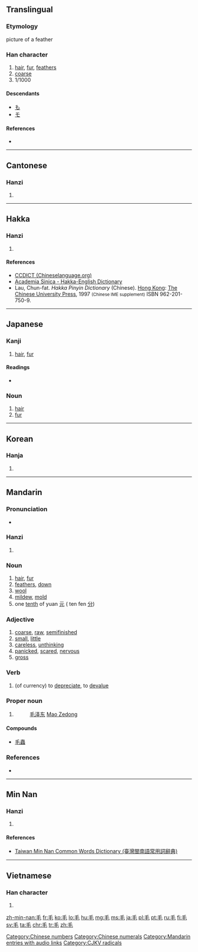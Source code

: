 ==Translingual==
{{stroke order|strokes=4}}
{{stroke order|type=animate}}

===Etymology===
{{Han etyl}}
{{liushu|p}} picture of a feather

===Han character===
{{Han char|rn=82|rad=毛|as=00|sn=4|four=2071<sub>4</sub>|canj=竹手山 (HQU)}}

# [[hair]], [[fur]], [[feather]]s
# [[coarse]]
# 1/1000

====Descendants====
* [[も]]
* [[モ]]

====References====
* {{Han ref|kx=0591.220|dkj=16772|dj=0983.260|hdz=31994.010|uh=6BDB|ud=27611|bh=A4F2|bd=42226}}

[[Category:Chinese numbers]]
[[Category:Chinese numerals]]

----

==Cantonese==

===Hanzi===
{{yue-hanzi|jyut=mou4|y=mou4}}

# {{defn|lang=yue|sort=毛00}}

----

==Hakka==

===Hanzi===
{{hak-hanzi|poj=mau|gd=mau<sup>1</sup>; mau<sup>1</sup>, mo<sup>1</sup> [Hailu, Siyan]|hpy=mau1}}

# {{defn|lang=hak|sort=毛00}}

====References====
*[http://www.chinalanguage.com/dictionaries/?mode=view&view=chardict&query=%E6%AF%9B CCDICT (Chineselanguage.org)]
*[http://minhakka.ling.sinica.edu.tw/bkg/hakyin/search.php?DETAIL=1&LIMIT=id=23605&dbname=su_tian_1&graph=2 Academia Sinica - Hakka-English Dictionary]
*Lau, Chun-fat. ''Hakka Pinyin Dictionary'' (Chinese). [[Hong Kong]]: [[w:Chinese University of Hong Kong|The Chinese University Press]], 1997 <small>(Chinese IME supplement)</small> ISBN 962-201-750-9.

----

==Japanese==

===Kanji===
{{ja-kanji|grade=2|rs=毛00}}

# [[hair]], [[fur]]

====Readings====
* {{ja-readings
|goon=[[もう]] (mō)
|kanon=[[ぼう]] (bō)
|kun=[[け]] (ke)}}

===Noun===
{{ja-noun|け}}

# [[hair]]
# [[fur]]
----

==Korean==

===Hanja===
{{ko-hanja|hangeul=모|eumhun=털|rv=mo|mr=mo|y=mo}}

# {{defn|lang=ko|sort=毛00}}

----

==Mandarin==

===Pronunciation===
* {{audio|zh-máo.ogg|audio|lang=cmn}}

===Hanzi===
{{cmn-hanzi|pin=[[máo]] ([[mao2]])|wg=mao<sup>2</sup>}}

# {{defn|lang=cmn|sort=毛00}}

===Noun===
{{cmn-noun|ts|pin=máo|pint=mao2}}

# [[hair]], [[fur]]
# [[feathers]], [[down]]
# [[wool]]
# [[mildew]], [[mold]]
# one [[tenth]] of yuan [[元]] ( ten fen [[分]])

===Adjective===
{{cmn-adj|ts|pin=máo|pint=mao2}}

# [[coarse]], [[raw]], [[semifinished]]
# [[small]], [[little]]
# [[careless]], [[unthinking]]
# [[panicked]], [[scared]], [[nervous]]
# [[gross]]

===Verb===
{{cmn-verb|ts|pin=máo|pint=mao2}}

# (of currency) to [[depreciate]], to [[devalue]]

===Proper noun===
{{cmn-proper noun|ts|pin=máo|pint=mao2}}

# {{surname|lang=cmn}}
#: [[毛泽东]] [[w:Mao_Zedong|Mao Zedong]]

====Compounds====
* [[毛蟲]]

[[Category:Mandarin entries with audio links]]

===References===
* {{cite web
| url = http://www.mdbg.net/chindict/chindict.php?page=worddict&wdrst=0&wdqb=毛
| title = 毛
| work = MDBG English to Chinese dictionary ( Based on CC-CEDICT )
| language = Mandarin/English
| accessdate = 2014-02-26}}

----

==Min Nan==

===Hanzi===
{{nan-hanzi|tlpa=môo (moo<sup>5</sup>), mn̂g (mng<sup>5</sup>), moo (moo<sup>1</sup>)}}

# {{defn|lang=nan|sort=毛00}}

====References====
*[http://twblg.dict.edu.tw/holodict_new/result_detail.jsp?n_no=821&curpage=2&sample=%E6%AF%9B&radiobutton=1&querytarget=1&limit=20&pagenum=3&rowcount=43 Taiwan Min Nan Common Words Dictionary (臺灣閩南語常用詞辭典)]

----

==Vietnamese==

===Han character===
{{vi-hantu|[[mao]], [[mau]], [[mào]]|rs=毛00}}

# {{defn|lang=vi|sort=毛00}}

[[Category:CJKV radicals]]

[[zh-min-nan:毛]]
[[fr:毛]]
[[ko:毛]]
[[lo:毛]]
[[hu:毛]]
[[mg:毛]]
[[ms:毛]]
[[ja:毛]]
[[pl:毛]]
[[pt:毛]]
[[ru:毛]]
[[fi:毛]]
[[sv:毛]]
[[ta:毛]]
[[chr:毛]]
[[tr:毛]]
[[zh:毛]]